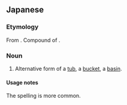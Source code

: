 ==Japanese==
{{ja-kanjitab|麻|笥}}

===Etymology===
From {{etyl|ojp|ja|sort=おけ}}. Compound of {{compound|lang=ja|sort=おけ|麻|tr1=o|t1=flax, ramie|笥|tr2=ke|t2=a container, especially for foodstuffs or tableware}}.

===Noun===
{{ja-noun|おけ|hhira=をけ}}

# Alternative form of {{ja-def|桶}} a [[tub]], a [[bucket]], a [[basin]].

====Usage notes====
The {{l|ja|桶}} spelling is more common.